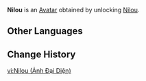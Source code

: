 {{About|the Avatar|the playable character|Nilou}}
{{Avatar Infobox
|title    = Nilou
|id       = 5600
|image    = Nilou Avatar.png
|type     = Character
|features = Nilou
|obtain   = Unlock [[Nilou]]
}}
'''Nilou''' is an [[Avatar]] obtained by unlocking [[Nilou]].

==Other Languages==
{{Other Languages|Nilou}}

==Change History==
{{Change History|3.1}}

[[vi:Nilou (Ảnh Đại Diện)]]
